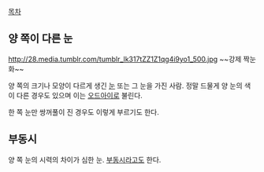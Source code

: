 [[목차]]

== 양 쪽이 다른 눈 ==
http://28.media.tumblr.com/tumblr_lk317tZZ1Z1qg4i9yo1_500.jpg
~~강제 짝눈화~~

양 쪽의 크기나 모양이 다르게 생긴 [[눈]] 또는 그 눈을 가진 사람. 정말 드물게 양 눈의 색이 다른 경우도 있으며 이는 [[오드아이]]로 불린다.

한 쪽 눈만 쌍꺼풀이 진 경우도 이렇게 부르기도 한다.

== 부동시 ==
양 쪽 눈의 시력의 차이가 심한 눈. [[부동시]]라고도 한다.
